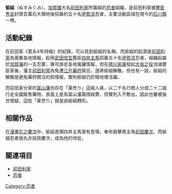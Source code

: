 {{unreferenced|time=2010-07-29T01:25:56+00:00}}
'''偷組'''（ぬすみぐみ），[[加賀國|加賀國]]大名[[前田利家|前田利家]]所籌組的[[忍者|忍者]]組織，是前田利家被[[豐臣秀吉|豐臣秀吉]]封賞百萬石大領地後招募的五十名[[伊賀流|伊賀流]]忍者，主要活動區域在現今的[[石川縣|石川縣]]一帶。
== 活動紀錄 ==
在前田家《寛永4年侍帳》的紀錄，可以見到偷組的名稱，而偷組的起源是[[前田利家|前田利家]]為蒐集各地情報，起用[[武田信玄|武田信玄]]舊臣[[四井主馬|四井主馬]]招募五十名[[伊賀流|伊賀流]]忍者，組織起屬於[[加賀藩|加賀藩]]的一支忍軍，專司游走各地蒐羅情報，但在[[德川家康|德川家康]]發起[[大坂之役|大坂之役]]消滅豐臣家後，藩主[[前田利常|前田利常]]為免遭[[江戶幕府|江戶幕府]]猜忌，遂將偷組解散。但也有一說，偷組的解散是避免幕府關注的假情報，實則偷組仍於暗地裡活躍。

而前田家分家的[[富山藩|富山藩]]也存在「薬売り」這組人員，以二千名行商人分成二十二組行走全國販售藥物，表面上是為富山藩籌措經費，但實則入不敷出，因此也屢被後世懷疑，這批「薬売り」就是由偷組轉形。
== 相關作品 ==
在[[漫畫|漫畫]][[花之慶次|花之慶次]]中，偷組首領四井主馬曾有登場，奉命狙擊男主角[[前田慶次|前田慶次]]，而偷組忍者捨丸亦投效慶次，成為他的侍從。
== 關連項目 ==
*[[前田利家|前田利家]]
*[[忍者|忍者]]
[[Category:忍者|Category:忍者]]